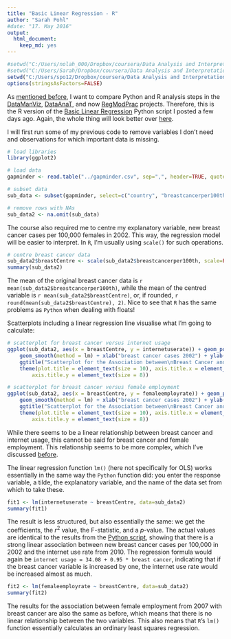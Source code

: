 ```yaml
---
title: "Basic Linear Regression - R"
author: "Sarah Pohl"
#date: "17. May 2016"
output: 
  html_document: 
    keep_md: yes
---
```


```r
#setwd("C:/Users/nolah_000/Dropbox/coursera/Data Analysis and Interpretation/RegModPrac")
#setwd("C:/Users/Sarah/Dropbox/coursera/Data Analysis and Interpretation/RegModPrac")
setwd("C:/Users/spo12/Dropbox/coursera/Data Analysis and Interpretation/RegModPrac")
options(stringsAsFactors=FALSE)
```

As [mentioned before](http://lilithelina.tumblr.com/post/128638794919/choice-of-language), I want to compare Python and R analysis steps in the [DataManViz](http://lilithelina.tumblr.com/tagged/DataManViz), [DataAnaT](http://lilithelina.tumblr.com/tagged/DataAnaT), and now [RegModPrac](http://lilithelina.tumblr.com/RegModPrac) projects.
Therefore, this is the R version of the [Basic Linear Regression](http://lilithelina.tumblr.com/post/147441369709/regression-modelling-basic-linear-regression) Python script I posted a few days ago. Again, the whole thing will look better over [here](http://htmlpreview.github.io/?https://github.com/LilithElina/Data-Analysis-and-Interpretation/blob/master/RegModPrac/Week_Two_BasicRegression.html).

I will first run some of my previous code to remove variables I don't need and observations for which important data is missing.

```r
# load libraries
library(ggplot2)

# load data
gapminder <- read.table("../gapminder.csv", sep=",", header=TRUE, quote="\"")

# subset data
sub_data <- subset(gapminder, select=c("country", "breastcancerper100th", "femaleemployrate", "internetuserate"))

# remove rows with NAs
sub_data2 <- na.omit(sub_data)
```

The course also required me to centre my explanatory variable, new breast cancer cases per 100,000 females in 2002. This way, the regression model will be easier to interpret. In `R`, I'm usually using `scale()` for such operations.

```r
# centre breast cancer data
sub_data2$breastCentre <- scale(sub_data2$breastcancerper100th, scale=FALSE)
summary(sub_data2)
```

The mean of the original breast cancer data is `r mean(sub_data2$breastcancerper100th)`, while the mean of the centred variable is `r mean(sub_data2$breastCentre)`, or, if rounded, `r round(mean(sub_data2$breastCentre), 2)`. Nice to see that `R` has the same problems as `Python` when dealing with floats!

Scatterplots including a linear regression line visualise what I'm going to calculate:

```r
# scatterplot for breast cancer versus internet usage
ggplot(sub_data2, aes(x = breastCentre, y = internetuserate)) + geom_point(colour="blue") + 
    geom_smooth(method = lm) + xlab("breast cancer cases 2002") + ylab("internet use rate 2010") + 
    ggtitle("Scatterplot for the Association between\nBreast Cancer and Internet Usage") + 
    theme(plot.title = element_text(size = 10), axis.title.x = element_text(size = 8), 
        axis.title.y = element_text(size = 8))

# scatterplot for breast cancer versus female employment
ggplot(sub_data2, aes(x = breastCentre, y = femaleemployrate)) + geom_point(colour="blue") + 
    geom_smooth(method = lm) + xlab("breast cancer cases 2002") + ylab("female employ rate 2007") + 
    ggtitle("Scatterplot for the Association between\nBreast Cancer and Female Employment") + 
    theme(plot.title = element_text(size = 10), axis.title.x = element_text(size = 8), 
        axis.title.y = element_text(size = 8))
```

While there seems to be a linear relationship between breast cancer and internet usage, this cannot be said for breast cancer and female employment. This relationship seems to be more complex, which I've discussed [before](http://lilithelina.tumblr.com/post/144502768654/data-analysis-moderators-r).

The linear regression function `lm()` (here not specifically for OLS) works essentially in the same way the `Python` function did: you enter the response variable, a tilde, the explanatory variable, and the name of the data set from which to take these.

```r
fit1 <- lm(internetuserate ~ breastCentre, data=sub_data2)
summary(fit1)
```

The result is less structured, but also essentially the same: we get the coefficients, the $r^2$ value, the F-statistic, and a *p*-value. The actual values are identical to the results from the [Python script](http://lilithelina.tumblr.com/post/147441369709/regression-modelling-basic-linear-regression), showing that there is a strong linear association between new breast cancer cases per 100,000 in 2002 and the internet use rate from 2010. The regression formula would again be `internet usage = 34.08 + 0.95 * breast cancer`, indicating that if the breast cancer variable is increased by one, the internet use rate would be increased almost as much.

```r
fit2 <- lm(femaleemployrate ~ breastCentre, data=sub_data2)
summary(fit2)
```

The results for the association between female employment from 2007 with breast cancer are also the same as before, which means that there is no linear relationship between the two variables. This also means that `R`'s `lm()` function essentially calculates an ordinary least squares regression.
